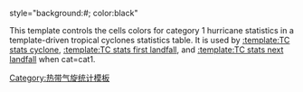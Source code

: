 style="background:#{{storm colour|cat1}}; color:black"<noinclude>

This template controls the cells colors for category 1 hurricane statistics in a template-driven tropical cyclones statistics table.  It is used by [[:template:TC stats cyclone]], [[:template:TC stats first landfall]], and [[:template:TC stats next landfall]] when cat=cat1.

[[Category:热带气旋统计模板]]
</noinclude>